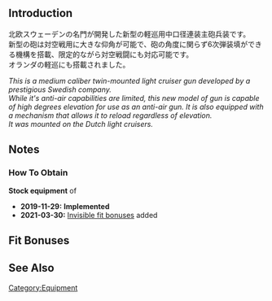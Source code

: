 {{EquipmentInfo}}

==Introduction==
北欧スウェーデンの名門が開発した新型の軽巡用中口径連装主砲兵装です。<br>新型の砲は対空戦用に大きな仰角が可能で、砲の角度に関らず6次弾装填ができる機構を搭載、限定的ながら対空戦闘にも対応可能です。<br>オランダの軽巡にも搭載されました。

''This is a medium caliber twin-mounted light cruiser gun developed by a prestigious Swedish company. <br>While it's anti-air capabilities are limited, this new model of gun is capable of high degrees elevation for use as an anti-air gun. It is also equipped with a mechanism that allows it to reload regardless of elevation.<br>It was mounted on the Dutch light cruisers.''

==Notes==
<div class="mw-collapsible"><h3>How To Obtain</h3>
<div class="mw-collapsible-content">
'''Stock equipment''' of {{Ship/Link|De Ruyter}}

</div></div>


<div class="mw-collapsible><h3>Updates History</h3>
<div class="mw-collapsible-content>
* '''2019-11-29:''' '''Implemented'''
* '''2021-03-30:''' [[Gun Fit Bonuses|Invisible fit bonuses]] added
</div></div>

==Fit Bonuses==
{{:Bofors 15cm Twin Rapid Fire Gun Mount Mk.9 Model 1938/Bonuses}}

==See Also==
{{Equipmentlist}}
[[Category:Equipment]]